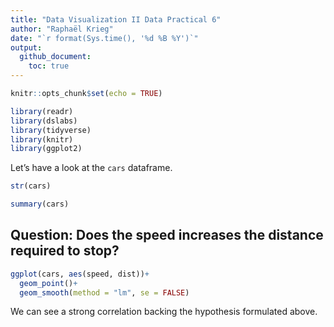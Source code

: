 ```yaml
---
title: "Data Visualization II Data Practical 6"
author: "Raphaël Krieg"
date: "`r format(Sys.time(), '%d %B %Y')`"
output: 
  github_document:
    toc: true
---
```


```r
knitr::opts_chunk$set(echo = TRUE)
```

```r
library(readr)
library(dslabs)
library(tidyverse)
library(knitr)
library(ggplot2)
```

Let's have a look at the `cars` dataframe.
```r
str(cars)

```

```r
summary(cars)
```
## Question: Does the speed increases the distance required to stop? 
```r
ggplot(cars, aes(speed, dist))+
  geom_point()+
  geom_smooth(method = "lm", se = FALSE)
```

We can see a strong correlation backing the hypothesis formulated above.
